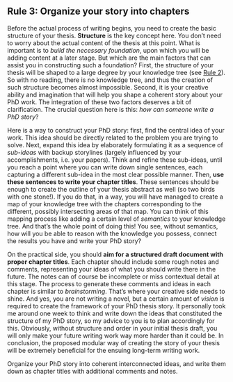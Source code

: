 ## **Rule 3:** Organize your story into chapters {-#rule3}

:::{.indent}
Before the actual process of writing begins, you need to create the basic structure of your thesis.
**Structure** is the key concept here.
You don't need to worry about the actual content of the thesis at this point.
What is important is to *build the necessary foundation*, upon which you will be adding content at a later stage.
But which are the main factors that can assist you in constructing such a foundation?
First, the structure of your thesis will be shaped to a large degree by your knowledge tree (see [Rule 2](#rule2)).
So with no reading, there is no knowledge tree, and thus the creation of such structure becomes almost impossible.
Second, it is your creative ability and imagination that will help you shape a coherent story about your PhD work.
The integration of these two factors deserves a bit of clarification.
The crucial question here is this: *how can someone write a PhD story*?
:::

:::{.indent}
Here is a way to construct your PhD story: first, find the central idea of your work.
This idea should be directly related to the problem you are trying to solve.
Next, expand this idea by elaborately formulating it as a sequence of *sub-ideas* with backup storylines (largely influenced by your accomplishments, i.e. your papers).
Think and refine these sub-ideas, until you reach a point where you can write down single sentences, each capturing a different sub-idea in the most clear possible manner.
Then, **use these sentences to write your chapter titles**.
These sentences should be enough to create the outline of your thesis abstract as well (so two birds with one stone!).
If you do that, in a way, you will have managed to create a map of your knowledge tree with the chapters corresponding to the different, possibly intersecting areas of that map.
You can think of this mapping process like adding a certain level of *semantics* to your knowledge tree.
And that's the whole point of doing this!
You see, without semantics, how will you be able to reason with the knowledge you possess, connect the results you have and write your PhD story?
:::

:::{.indent}
On the practical side, you should **aim for a structured draft document with proper chapter titles**.
Each chapter should include some rough notes and comments, representing your ideas of what you should write there in the future.
The notes can of course be incomplete or miss contextual detail at this stage.
The process to generate these comments and ideas in each chapter is similar to *brainstorming*.
That's where your creative side needs to shine.
And yes, you are not writing a novel, but a certain amount of *vision* is required to create the framework of your PhD thesis story.
It personally took me around one week to think and write down the ideas that constituted the structure of my PhD story, so my advice to you is to plan accordingly for this.
Obviously, without structure and order in your initial thesis draft, you will only make your future writing work way more harder than it could be.
In conclusion, the proposed modular way of creating the story of your thesis will be extremely beneficial for the ensuing long-term writing work.
:::

:::{.quote}
Organize your PhD story into coherent interconnected ideas, and write them down as chapter titles with additional comments and notes.
:::
